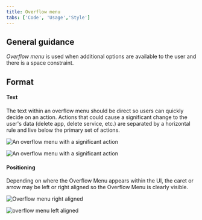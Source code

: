 ```yaml
---
title: Overflow menu
tabs: ['Code', 'Usage','Style']
---
```

## General guidance


_Overflow menu_ is used when additional options are available to the user and there is a space constraint.


## Format

#### Text

The text within an overflow menu should be direct so users can quickly decide on an action. Actions that could cause a significant change to the user's data (delete app, delete service, etc.) are separated by a horizontal rule and live below the primary set of actions.



![An overflow menu with a significant action](images/overflow-menu-usage-1.png)





![An overflow menu with a significant action](images/overflow-menu-usage-1.png)



#### Positioning

Depending on where the Overflow Menu appears within the UI, the caret or arrow may be left or right aligned so the Overflow Menu is clearly visible.



![Overflow menu right aligned](images/overflow-menu-usage-2.png)





![overflow menu left aligned](images/overflow-menu-usage-3.png)

